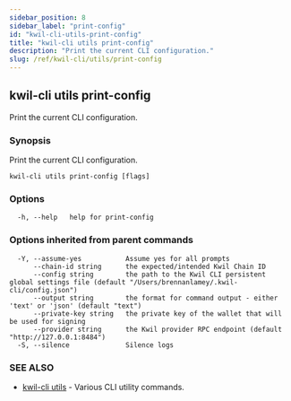 ```yaml
---
sidebar_position: 8
sidebar_label: "print-config"
id: "kwil-cli-utils-print-config"
title: "kwil-cli utils print-config"
description: "Print the current CLI configuration."
slug: /ref/kwil-cli/utils/print-config
---
```


## kwil-cli utils print-config

Print the current CLI configuration.

### Synopsis

Print the current CLI configuration.

```
kwil-cli utils print-config [flags]
```

### Options

```
  -h, --help   help for print-config
```

### Options inherited from parent commands

```
  -Y, --assume-yes           Assume yes for all prompts
      --chain-id string      the expected/intended Kwil Chain ID
      --config string        the path to the Kwil CLI persistent global settings file (default "/Users/brennanlamey/.kwil-cli/config.json")
      --output string        the format for command output - either 'text' or 'json' (default "text")
      --private-key string   the private key of the wallet that will be used for signing
      --provider string      the Kwil provider RPC endpoint (default "http://127.0.0.1:8484")
  -S, --silence              Silence logs
```

### SEE ALSO

* [kwil-cli utils](/docs/ref/kwil-cli/utils)	 - Various CLI utility commands.

